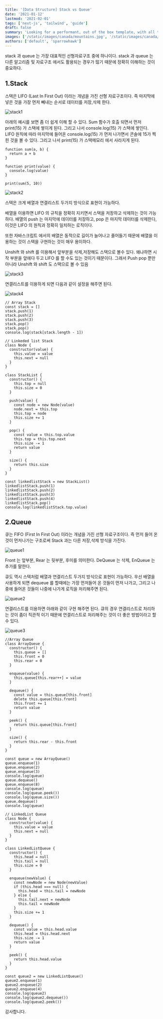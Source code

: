 ```yaml
---
title: '[Data Structure] Stack vs Queue'
date: '2021-01-12'
lastmod: '2021-02-01'
tags: ['next-js', 'tailwind', 'guide']
draft: false
summary: 'Looking for a performant, out of the box template, with all the best in web technology to support your blogging needs? Checkout the Tailwind Nextjs Starter Blog template.'
images: ['/static/images/canada/mountains.jpg', '/static/images/canada/toronto.jpg']
authors: ['default', 'sparrowhawk']
---
```


stack 과 queue 는 가장 대표적인 선형자료구조 중에 하나이다. stack 과 queue 는 다른 알고리즘 및 자료구조 에서도 활용되는 경우가 많기 때문에 정확히 이해하는 것이 중요하다.

## 1.Stack

스택은 LIFO (Last In First Out) 이라는 개념을 가진 선형 자료구조이다. 즉 마지막에 넣은 것을 가장 먼저 빼내는 순서로 데이터를 저장,삭제 한다.

![stack1](/static/5.stack-queue/stack1.png)

아래의 예시를 보면 좀 더 쉽게 이해 할 수 있다. Sum 함수가 호출 되면서 먼저 print(15) 가 스택에 쌓이게 된다. 그리고 나서 console.log(15) 가 스택에 쌓인다. LIFO 원칙에 따라 마지막에 들어온 console.log(15) 가 먼저 나가면서 콘솔에 15가 찍힌 것을 볼 수 있다. 그리고 나서 print(15) 가 스택메모리 에서 사라지게 된다.

```tsx
function sum(a, b) {
  return a + b
}

function print(value) {
  console.log(value)
}

print(sum(5, 10))
```

![stack2](/static/5.stack-queue/stack2.png)

스택은 크게 배열과 연결리스트 두가지 방식으로 표현이 가능하다.

배열을 이용하면 LIFO 의 규칙을 정확히 지키면서 스택을 저장하고 삭제하는 것이 가능하다. 배열의 push 는 마지막에 데이터를 저장하고, pop 은 마지막 데이터를 삭제한다, 이것은 LIFO 의 원칙과 정확히 일치하는 로직이다.

또한 자바스크립트 에서의 배열은 동적으로 길이가 늘어나고 줄어들기 때문에 배열을 이용하는 것이 스택을 구현하는 것이 매우 용이하다.

Unshift 와 shift 를 이용해서 앞부분을 삭제,저장해도 스택으로 볼수 있다. 왜냐하면 시작 부분을 앞에다 두고 LIFO 를 할 수도 있는 것이기 때문이다. 그래서 Push pop 뿐만 아니라 Unshift 와 shift 도 스택으로 볼 수 있음

![stack3](/static/5.stack-queue/stack3.png)

연결리스트를 이용하게 되면 다음과 같이 설정을 해주면 된다.

![stack4](/static/5.stack-queue/stack4.png)

```tsx
// Array Stack
const stack = []
stack.push(1)
stack.push(2)
stack.push(3)
stack.pop()
stack.pop()
console.log(stack[stack.length - 1])

// Linkeded list Stack
class Node {
  constructor(value) {
    this.value = value
    this.next = null
  }
}

class StackList {
  constructor() {
    this.top = null
    this.size = 0
  }

  push(value) {
    const node = new Node(value)
    node.next = this.top
    this.top = node
    this.size += 1
  }

  pop() {
    const value = this.top.value
    this.top = this.top.next
    this.size -= 1
    return value
  }

  size() {
    return this.size
  }
}

const linkedlistStack = new StackList()
linkedlistStack.push(1)
linkedlistStack.push(2)
linkedlistStack.push(3)
linkedlistStack.push(4)
linkedlistStack.pop()
console.log(linkedlistStack.top.value)
```

## 2.Queue

큐는 FIFO (First In First Out) 이라는 개념을 가진 선형 자료구조이다. 즉 먼저 들어 온것이 먼저나가는 구조로써 Stack 과는 다른 저장,삭제 방식을 가진다.

![queue1](/static/5.stack-queue/queue1.png)

Front 는 앞부분, Rear 는 뒷부분, 후미를 의미한다. DeQueue 는 삭제, EnQueue 는 추가를 말한다.

큐도 역시 스택처럼 배열과 연결리스트 두가지 방식으로 표현이 가능하다. 우선 배열을 사용하게 되면 dequeue 를 할때에는 가장 먼저들어 온 것들이 먼저 나가고, 그리고 나중에 들어온 것들이 나중에 나가게 로직을 처리해주면 된다.

![queue2](/static/5.stack-queue/queue2.png)

연결리스트를 이용하면 아래와 같이 구현 해주면 된다. 큐의 경우 연결리스트로 처리하는 것이 좀더 직관적 이기 때문에 연결리스트로 처리해주는 것이 더 좋은 방법이라고 할 수 있다.

![queue3](/static/5.stack-queue/queue3.png)

```tsx
//Array Queue
class ArrayQueue {
  constructor() {
    this.queue = []
    this.front = 0
    this.rear = 0
  }

  enqueue(value) {
    this.queue[this.rear++] = value
  }

  dequeue() {
    const value = this.queue[this.front]
    delete this.queue[this.front]
    this.front += 1
    return value
  }

  peek() {
    return this.queue[this.front]
  }

  size() {
    return this.rear - this.front
  }
}

const queue = new ArrayQueue()
queue.enqueue(1)
queue.enqueue(2)
queue.enqueue(3)
console.log(queue)
queue.dequeue()
queue.enqueue(8)
console.log(queue)
console.log(queue.peek())
console.log(queue.size())
queue.dequeue()
console.log(queue)

// LinkedList Queue
class Node {
  constructor(value) {
    this.value = value
    this.next = null
  }
}

class LinkedListQueue {
  constructor() {
    this.head = null
    this.tail = null
    this.size = 0
  }

  enqueue(newValue) {
    const newNode = new Node(newValue)
    if (this.head === null) {
      this.head = this.tail = newNode
    } else {
      this.tail.next = newNode
      this.tail = newNode
    }
    this.size += 1
  }

  dequeue() {
    const value = this.head.value
    this.head = this.head.next
    this.size -= 1
    return value
  }

  peek() {
    return this.head.value
  }
}

const queue2 = new LinkedListQueue()
queue2.enqueue(1)
queue2.enqueue(2)
queue2.enqueue(4)
console.log(queue2)
console.log(queue2.dequeue())
console.log(queue2.peek())
```

감사합니다.
